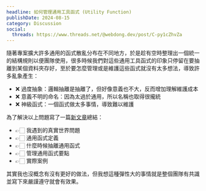 ```yaml
---
headline: 如何管理通用工具函式 (Utility Function)
publishDate: 2024-08-15
category: Discussion
social:
  threads: https://www.threads.net/@webdong.dev/post/C-py1cZhvZa
---
```


隨著專案擴大許多通用的函式散亂分布在不同地方，於是趁有空時整理出一個統一的結構規則以便團隊使用，很多時候我們對這些通用工具函式的印象只停留在要抽離到某個資料夾存好，至於要怎麼管理或是維護這些函式就沒有太多想法，導致許多亂象產生：

- ❌ 過度抽象：邏輯抽離是抽離了，但好像意義也不大，反而增加理解維護成本
- ❌ 意義不明的命名：因為太過於通用，所以名稱也取得很攏統
- ❌ 神級函式：一個函式做太多事情，導致難以維護

為了解決以上問題寫了一篇[新文章](https://www.webdong.dev/post/how-to-organize-utility-functions/)總結：

- 👉🏻 我遇到的真實世界問題
- 👉🏻 通用函式定義
- 👉🏻 什麼時候抽離通用函式
- 👉🏻 管理通用函式要點
- 👉🏻 實際案例

其實我也沒概念有沒有更好的做法，但我想這種彈性大的事情就是整個團隊有共識並寫下來嚴謹遵守就會有效果。
